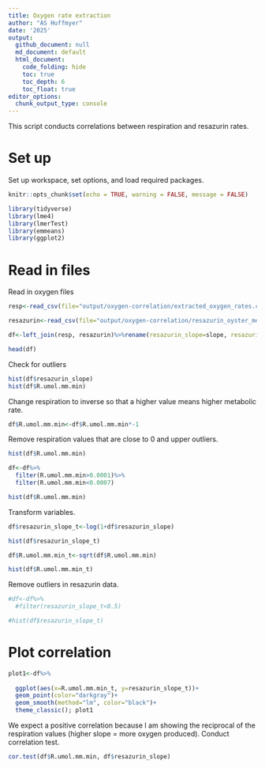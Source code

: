 ```yaml
---
title: Oxygen rate extraction 
author: "AS Huffmyer"
date: '2025'
output:
  github_document: null
  md_document: default
  html_document:
    code_folding: hide
    toc: true
    toc_depth: 6
    toc_float: true
editor_options: 
  chunk_output_type: console
---
```


This script conducts correlations between respiration and resazurin rates.      

# Set up 

Set up workspace, set options, and load required packages.    
```r
knitr::opts_chunk$set(echo = TRUE, warning = FALSE, message = FALSE)
```

```r
library(tidyverse)
library(lme4)
library(lmerTest)
library(emmeans)
library(ggplot2)
```

# Read in files 

Read in oxygen files 
```r
resp<-read_csv(file="output/oxygen-correlation/extracted_oxygen_rates.csv")%>%select(!c("plate", "well", "length.mm"))

resazurin<-read_csv(file="output/oxygen-correlation/resazurin_oyster_metrics.csv")

df<-left_join(resp, resazurin)%>%rename(resazurin_slope=slope, resazurin_total=value)

head(df)
```

Check for outliers 
```r
hist(df$resazurin_slope)
hist(df$R.umol.mm.min)
```

Change respiration to inverse so that a higher value means higher metabolic rate. 
```r
df$R.umol.mm.min<-df$R.umol.mm.min*-1
```

Remove respiration values that are close to 0 and upper outliers.  

```r
hist(df$R.umol.mm.min)

df<-df%>%
  filter(R.umol.mm.min>0.0001)%>%
  filter(R.umol.mm.min<0.0007)

hist(df$R.umol.mm.min)
```

Transform variables. 

```r
df$resazurin_slope_t<-log(1+df$resazurin_slope)

hist(df$resazurin_slope_t)

df$R.umol.mm.min_t<-sqrt(df$R.umol.mm.min)

hist(df$R.umol.mm.min_t)
```

Remove outliers in resazurin data. 

```r
#df<-df%>%
  #filter(resazurin_slope_t<0.5)

#hist(df$resazurin_slope_t)
```

# Plot correlation 

```r
plot1<-df%>%
  
  ggplot(aes(x=R.umol.mm.min_t, y=resazurin_slope_t))+
  geom_point(color="darkgray")+
  geom_smooth(method="lm", color="black")+
  theme_classic(); plot1
```

We expect a positive correlation because I am showing the reciprocal of the respiration values (higher slope = more oxygen produced). 
Conduct correlation test. 

```r
cor.test(df$R.umol.mm.min, df$resazurin_slope)
```


